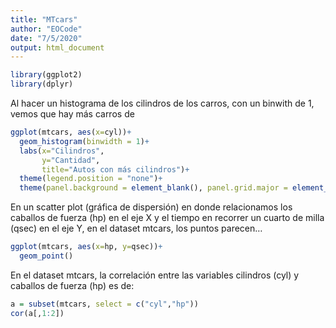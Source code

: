 ```yaml
---
title: "MTcars"
author: "EOCode"
date: "7/5/2020"
output: html_document
---
```


```r
library(ggplot2)
library(dplyr)
```


Al hacer un histograma de los cilindros de los carros, con un binwith de 1, vemos que hay más carros de

```r
ggplot(mtcars, aes(x=cyl))+
  geom_histogram(binwidth = 1)+
  labs(x="Cilindros",
       y="Cantidad", 
       title="Autos con más cilindros")+
  theme(legend.position = "none")+
  theme(panel.background = element_blank(), panel.grid.major = element_blank(), panel.grid.minor = element_blank())
```

En un scatter plot (gráfica de dispersión) en donde relacionamos los caballos de fuerza (hp) en el eje X y el tiempo en recorrer un cuarto de milla (qsec) en el eje Y, en el dataset mtcars, los puntos parecen…

```r
ggplot(mtcars, aes(x=hp, y=qsec))+
  geom_point()
```

En el dataset mtcars, la correlación entre las variables cilindros (cyl) y caballos de fuerza (hp) es de:

```r
a = subset(mtcars, select = c("cyl","hp"))
cor(a[,1:2])
```

